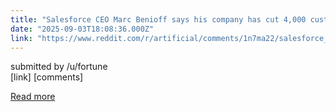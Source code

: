 ```yaml
---
title: "Salesforce CEO Marc Benioff says his company has cut 4,000 customer service jobs as AI steps in: ‘I need less heads’"
date: "2025-09-03T18:08:36.000Z"
link: "https://www.reddit.com/r/artificial/comments/1n7ma22/salesforce_ceo_marc_benioff_says_his_company_has/"
---
```


submitted by    /u/fortune  
 [link]   [comments]

[Read more](https://www.reddit.com/r/artificial/comments/1n7ma22/salesforce_ceo_marc_benioff_says_his_company_has/)
